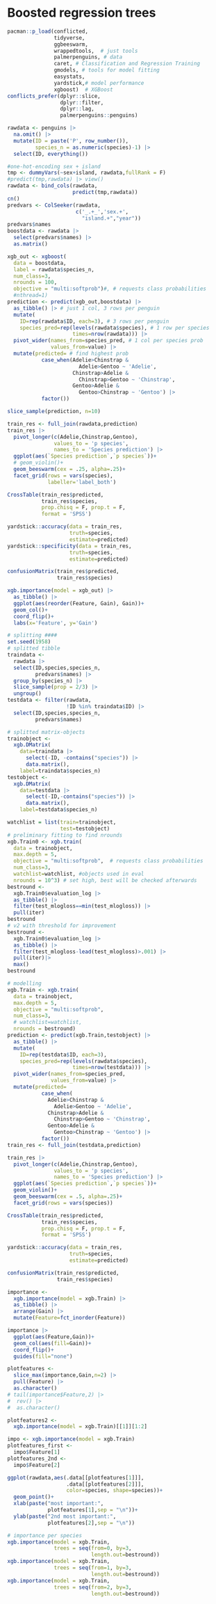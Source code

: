 # Boosted regression trees

```{r}
pacman::p_load(conflicted,
               tidyverse,
               ggbeeswarm,
               wrappedtools,  # just tools 
               palmerpenguins, # data
               caret, # Classification and Regression Training
               gmodels, # tools for model fitting
               easystats, 
               yardstick,# model performance
               xgboost)  # XGBoost
conflicts_prefer(dplyr::slice, 
                 dplyr::filter,
                 dplyr::lag,
                 palmerpenguins::penguins)

rawdata <- penguins |> 
  na.omit() |> 
  mutate(ID = paste('P', row_number()),
         species_n = as.numeric(species)-1) |> 
  select(ID, everything())
```

```{r}
#one-hot-encoding sex + island
tmp <- dummyVars(~sex+island, rawdata,fullRank = F)
#predict(tmp,rawdata) |> view()
rawdata <- bind_cols(rawdata,
                     predict(tmp,rawdata))
cn()
predvars <- ColSeeker(rawdata,
                      c('_.+_','sex.+',
                        "island.+","year"))
predvars$names
boostdata <- rawdata |> 
  select(predvars$names) |> 
  as.matrix()
```

```{r}
xgb_out <- xgboost(
  data = boostdata,
  label = rawdata$species_n,
  num_class=3,
  nrounds = 100,
  objective = "multi:softprob")#, # requests class probabilities
  #nthread=1) 
prediction <- predict(xgb_out,boostdata) |> 
  as_tibble() |> # just 1 col, 3 rows per penguin
  mutate(
    ID=rep(rawdata$ID, each=3), # 3 rows per penguin
    species_pred=rep(levels(rawdata$species), # 1 row per species
                     times=nrow(rawdata))) |> 
  pivot_wider(names_from=species_pred, # 1 col per species prob
              values_from=value) |> 
  mutate(predicted= # find highest prob
           case_when(Adelie>Chinstrap &
                       Adelie>Gentoo ~ 'Adelie',
                     Chinstrap>Adelie &
                       Chinstrap>Gentoo ~ 'Chinstrap',
                     Gentoo>Adelie &
                       Gentoo>Chinstrap ~ 'Gentoo') |> 
           factor())

slice_sample(prediction, n=10)
```

```{r}
train_res <- full_join(rawdata,prediction)
train_res |> 
  pivot_longer(c(Adelie,Chinstrap,Gentoo),
               values_to = 'p species',
               names_to = 'Species prediction') |> 
  ggplot(aes(`Species prediction`,`p species`))+
  # geom_violin()+
  geom_beeswarm(cex = .25, alpha=.25)+
  facet_grid(rows = vars(species),
             labeller='label_both')

CrossTable(train_res$predicted,
           train_res$species,
           prop.chisq = F, prop.t = F,
           format = 'SPSS')

yardstick::accuracy(data = train_res,
                    truth=species,
                    estimate=predicted)
yardstick::specificity(data = train_res,
                    truth=species,
                    estimate=predicted)

confusionMatrix(train_res$predicted,
                train_res$species)  

xgb.importance(model = xgb_out) |> 
  as_tibble() |> 
  ggplot(aes(reorder(Feature, Gain), Gain))+
  geom_col()+
  coord_flip()+
  labs(x='Feature', y='Gain')
```

```{r}
# splitting ####
set.seed(1958)
# splitted tibble
traindata <- 
  rawdata |> 
  select(ID,species,species_n,
         predvars$names) |> 
  group_by(species_n) |> 
  slice_sample(prop = 2/3) |> 
  ungroup()
testdata <- filter(rawdata,
                   !ID %in% traindata$ID) |> 
  select(ID,species,species_n,
         predvars$names) 

# splitted matrix-objects
trainobject <- 
  xgb.DMatrix(
    data=traindata |> 
      select(-ID, -contains("species")) |> 
      data.matrix(),
    label=traindata$species_n)
testobject <- 
  xgb.DMatrix(
    data=testdata |>
      select(-ID,-contains("species")) |> 
      data.matrix(),
    label=testdata$species_n)
```

```{r}
watchlist = list(train=trainobject, 
                 test=testobject)
# preliminary fitting to find nrounds
xgb.Train0 <- xgb.train(
  data = trainobject, 
  max.depth = 5,
  objective = "multi:softprob",  # requests class probabilities
  num_class=3,
  watchlist=watchlist, #objects used in eval
  nrounds = 10^3) # set high, best will be checked afterwards
bestround <- 
  xgb.Train0$evaluation_log |> 
  as_tibble() |> 
  filter(test_mlogloss==min(test_mlogloss)) |> 
  pull(iter)
bestround
# v2 with threshold for improvement
bestround <- 
  xgb.Train0$evaluation_log |> 
  as_tibble() |> 
  filter(test_mlogloss-lead(test_mlogloss)>.001) |> 
  pull(iter)|> 
  max()
bestround
```

```{r}
# modelling
xgb.Train <- xgb.train(
  data = trainobject, 
  max.depth = 5,
  objective = "multi:softprob", 
  num_class=3,
  # watchlist=watchlist, 
  nrounds = bestround)
prediction <- predict(xgb.Train,testobject) |> 
  as_tibble() |> 
  mutate(
    ID=rep(testdata$ID, each=3),
    species_pred=rep(levels(rawdata$species),
                     times=nrow(testdata))) |> 
  pivot_wider(names_from=species_pred,
              values_from=value) |> 
  mutate(predicted=
           case_when(
             Adelie>Chinstrap &
               Adelie>Gentoo ~ 'Adelie',
             Chinstrap>Adelie &
               Chinstrap>Gentoo ~ 'Chinstrap',
             Gentoo>Adelie &
               Gentoo>Chinstrap ~ 'Gentoo') |> 
           factor())
train_res <- full_join(testdata,prediction)
```

```{r}
train_res |> 
  pivot_longer(c(Adelie,Chinstrap,Gentoo),
               values_to = 'p species',
               names_to = 'Species prediction') |> 
  ggplot(aes(`Species prediction`,`p species`))+
  geom_violin()+
  geom_beeswarm(cex = .5, alpha=.25)+
  facet_grid(rows = vars(species))

CrossTable(train_res$predicted,
           train_res$species,
           prop.chisq = F, prop.t = F,
           format = 'SPSS')

yardstick::accuracy(data = train_res,
                    truth=species,
                    estimate=predicted)

confusionMatrix(train_res$predicted,
                train_res$species)  

importance <- 
  xgb.importance(model = xgb.Train) |> 
  as_tibble() |> 
  arrange(Gain) |> 
  mutate(Feature=fct_inorder(Feature))

importance |> 
  ggplot(aes(Feature,Gain))+
  geom_col(aes(fill=Gain))+
  coord_flip()+
  guides(fill="none")

plotfeatures <- 
  slice_max(importance,Gain,n=2) |> 
  pull(Feature) |> 
  as.character()
# tail(importance$Feature,2) |> 
#  rev() |> 
#  as.character()

plotfeatures2 <- 
  xgb.importance(model = xgb.Train)[[1]][1:2] 

impo <- xgb.importance(model = xgb.Train)
plotfeatures_first <- 
  impo$Feature[1] 
plotfeatures_2nd <- 
  impo$Feature[2] 

ggplot(rawdata,aes(.data[[plotfeatures[1]]],
                   .data[[plotfeatures[2]]],
                   color=species, shape=species))+
  geom_point()+
  xlab(paste("most important:",
             plotfeatures[1],sep = "\n"))+
  ylab(paste("2nd most important:",
             plotfeatures[2],sep = "\n"))

# importance per species
xgb.importance(model = xgb.Train, 
               trees = seq(from=0, by=3, 
                           length.out=bestround))
xgb.importance(model = xgb.Train, 
               trees = seq(from=1, by=3, 
                           length.out=bestround))
xgb.importance(model = xgb.Train, 
               trees = seq(from=2, by=3, 
                           length.out=bestround))


```
